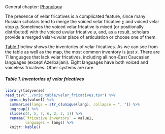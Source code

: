 ## {-}

General chapter: [Phonology](phonology.html)

The presence of velar fricatives is a complicated feature, since many Russian scholars tend to merge the voiced velar fricative *ɣ* and voiced velar stop *ɡ*. Sometimes the voiced velar fricative is mixed (or positionally distributed) with the voiced uvular fricative *ʁ*, and, as a result, scholars provide a merged velar-uvular place of articulation or choose one of them.

[Table 1](#t1) below shows the inventories of velar fricatives. As we can see from the table as well as the map, the most common inventory is just *x*. There are 11 languages that lack velar fricatives, including all non-East Caucasian languages (except Azerbaijani). Eight languages have both voiced and voiceless fricatives. Other systems are rare.

##### Table 1. Inventories of velar fricatives {#t1 -}

```r
library(tidyverse)
read_tsv("../orig_table/velar_fricatives.tsv") %>% 
  group_by(value1) %>% 
  summarise(langs = str_c(unique(lang), collapse = ", ")) %>% 
  ungroup() %>% 
  slice(c(4, 5, 7, 6, 2, 3, 1)) %>% 
  rename(`fricative inventory` = value1,
         languages = langs) %>% 
  knitr::kable()
```